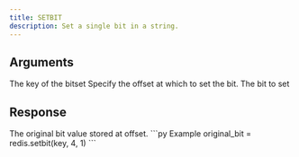 ```yaml
---
title: SETBIT
description: Set a single bit in a string.
---
```



## Arguments

<ParamField body="key" type="string" required>
  The key of the bitset
</ParamField>

<ParamField body="offset" type="integer" required>
  Specify the offset at which to set the bit.
</ParamField>

<ParamField body="value" type="0 | 1" required>
  The bit to set
</ParamField>

## Response

<ResponseField type="0 | 1" required>
  The original bit value stored at offset.
</ResponseField>

<RequestExample>
```py Example
original_bit = redis.setbit(key, 4, 1)
```
</RequestExample>
